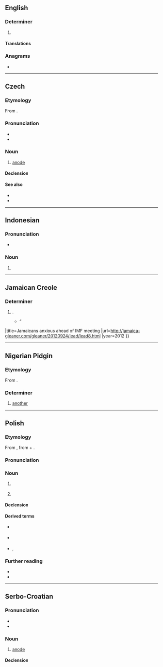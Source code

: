 {{also|anodą}}
==English==

===Determiner===
{{head|en|determiner}}

# {{lb|en|Jamaica}} {{pronunciation spelling of|en|another}}

====Translations====
{{trans-see|another}}

===Anagrams===
* {{anagrams|en|a=aadno|Andoa}}

----

==Czech==

===Etymology===
From {{der|cs|en|anode}}.

===Pronunciation===
* {{cs-IPA}}
* {{hyphenation|cs|ano|da}}

===Noun===
{{cs-noun|g=f}}

# [[anode]]

====Declension====
{{cs-decl-noun-auto|f|ano|d|a}}

====See also====
* {{l|cs|katoda|g=f}}
* {{l|cs|elektroda|g=f}}

----

==Indonesian==

===Pronunciation===
* {{IPA|id|/a.no.da/|/ano.da/}}

===Noun===
{{head|id|noun}}

# {{nonstandard form of|id|anode|t=anode}}

----

==Jamaican Creole==

===Determiner===
{{jam-det}}

# {{alternative spelling of|jam|anedda}}.
#* {{quote-journal|en
|journal=The Jamaica Gleaner
|termlang=jam
|text=“"If wi can do betta, I don't t'ink wi should tek '''anoda''' deal," said a vendor. "I t'ink wi would be better off." {{...}}”
|title=Jamaicans anxious ahead of IMF meeting
|url=http://jamaica-gleaner.com/gleaner/20120924/lead/lead8.html
|year=2012
}}


----

==Nigerian Pidgin==

===Etymology===
From {{inh|pcm|en|another}}.

===Determiner===
{{head|pcm|determiner}}

# [[another]]

----

==Polish==
{{wp|lang=pl}}

===Etymology===
From {{bor|pl|en|anode}}, from {{der|pl|grc|ἀνα}} + {{der|pl|grc|ὁδός}}.

===Pronunciation===
{{pl-p|a=Pl-anoda.ogg}}

===Noun===
{{pl-noun|f}}

# {{lb|pl|chemistry}} {{l|en|anode}}
#: {{ant|pl|katoda}}
# {{lb|pl|electronics}} {{l|en|anode}}
#: {{ant|pl|katoda}}

====Declension====
{{pl-decl-noun-f}}

====Derived terms====
* {{q|noun}} {{l|pl|anodyzacja}}
* {{q|adjective}} {{l|pl|anodowy}}
* {{q|verbs}} {{l|pl|anodować}}, {{l|pl|anodyzować}}

===Further reading===
* {{R:pl:WSJP}}
* {{R:PWN}}

----

==Serbo-Croatian==

===Pronunciation===
* {{IPA|sh|/anǒːda/}}
* {{hyphenation|sh|a|no|da}}

===Noun===
{{sh-noun|g=f|head=anóda}}

# [[anode]]

====Declension====
{{sh-decl-noun
|anoda|anode
|anode|anoda
|anodi|anodama
|anodu|anode
|anodo|anode
|anodi|anodama
|anodom|anodama
}}
